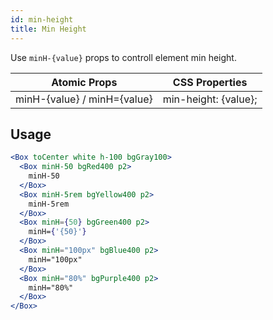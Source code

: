 ```yaml
---
id: min-height
title: Min Height
---
```


Use `minH-{value}` props to controll element min height.

| Atomic Props                | CSS Properties       |
| --------------------------- | -------------------- |
| minH-{value} / minH={value} | min-height: {value}; |

## Usage

```jsx live
<Box toCenter white h-100 bgGray100>
  <Box minH-50 bgRed400 p2>
    minH-50
  </Box>
  <Box minH-5rem bgYellow400 p2>
    minH-5rem
  </Box>
  <Box minH={50} bgGreen400 p2>
    minH={'{50}'}
  </Box>
  <Box minH="100px" bgBlue400 p2>
    minH="100px"
  </Box>
  <Box minH="80%" bgPurple400 p2>
    minH="80%"
  </Box>
</Box>
```
